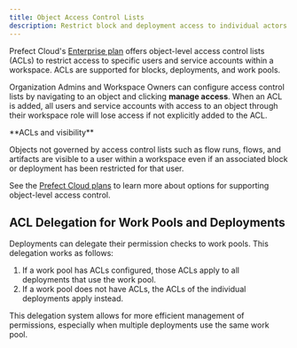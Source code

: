 ```yaml
---
title: Object Access Control Lists
description: Restrict block and deployment access to individual actors within a workspace. 
---
```


Prefect Cloud's [Enterprise plan](https://www.prefect.io/pricing) offers object-level access control lists (ACLs) to restrict access to 
specific users and service accounts within a workspace. ACLs are supported for blocks, deployments, and work pools.

Organization Admins and Workspace Owners can configure access control lists by navigating to an object and clicking **manage access**.
When an ACL is added, all users and service accounts with access to an object through their workspace role will lose access if not 
explicitly added to the ACL.

<Note>
**ACLs and visibility**

Objects not governed by access control lists such as flow runs, flows, and artifacts are visible to a user within a 
workspace even if an associated block or deployment has been restricted for that user.
</Note>

See the [Prefect Cloud plans](https://www.prefect.io/pricing) to learn more about options for supporting object-level access control.

## ACL Delegation for Work Pools and Deployments

Deployments can delegate their permission checks to work pools. This delegation works as follows:

1. If a work pool has ACLs configured, those ACLs apply to all deployments that use the work pool.
2. If a work pool does not have ACLs, the ACLs of the individual deployments apply instead.

This delegation system allows for more efficient management of permissions, especially when multiple deployments use the same work pool.
